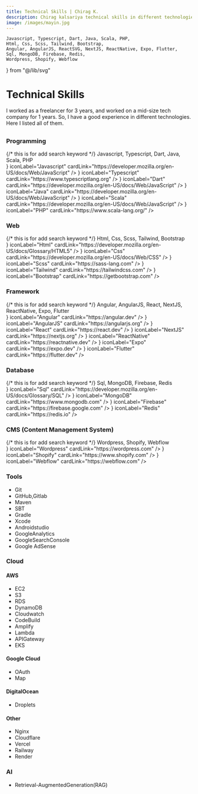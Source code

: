 ```yaml
---
title: Technical Skills | Chirag K.
description: Chirag kalsariya technical skills in different technologies.
image: /images/mayin.jpg
---
```


    Javascript, Typescript, Dart, Java, Scala, PHP,
    Html, Css, Scss, Tailwind, Bootstrap,
    Angular, AngularJS, ReactSVG, NextJS, ReactNative, Expo, Flutter,
    Sql, MongoDB, Firebase, Redis,
    Wordpress, Shopify, Webflow
} from "@/lib/svg"

# Technical Skills

I worked as a freelancer for 3 years, and worked on a mid-size tech company for 1 years.
So, I have a good experience in different technologies. Here I listed all of them.

##

### Programming
<div style={{ display: "none"}}>  {/* this is for add search keyword */}
    Javascript, Typescript, Dart, Java, Scala, PHP
</div>

<div style={{ display: "grid", gridTemplateColumns: "auto auto", gap: "16px", marginTop: "14px" }}>
    <CustomCard iconComponent={<Javascript />} iconLabel="Javascript" cardLink="https://developer.mozilla.org/en-US/docs/Web/JavaScript" />
    <CustomCard iconComponent={<Typescript />} iconLabel="Typescript" cardLink="https://www.typescriptlang.org" />
    <CustomCard iconComponent={<Dart />} iconLabel="Dart" cardLink="https://developer.mozilla.org/en-US/docs/Web/JavaScript" />
    <CustomCard iconComponent={<Java />} iconLabel="Java" cardLink="https://developer.mozilla.org/en-US/docs/Web/JavaScript" />
    <CustomCard iconComponent={<Scala />} iconLabel="Scala" cardLink="https://developer.mozilla.org/en-US/docs/Web/JavaScript" />
    <CustomCard iconComponent={<PHP />} iconLabel="PHP" cardLink="https://www.scala-lang.org/" />
</div>

### Web
<div style={{ display: "none"}}>  {/* this is for add search keyword */}
    Html, Css, Scss, Tailwind, Bootstrap
</div>

<div style={{ display: "grid", gridTemplateColumns: "auto auto", gap: "16px", marginTop: "14px" }}>
    <CustomCard iconComponent={<Html />} iconLabel="Html" cardLink="https://developer.mozilla.org/en-US/docs/Glossary/HTML5" />
    <CustomCard iconComponent={<Css />} iconLabel="Css" cardLink="https://developer.mozilla.org/en-US/docs/Web/CSS" />
    <CustomCard iconComponent={<Scss />} iconLabel="Scss" cardLink="https://sass-lang.com" />
    <CustomCard iconComponent={<Tailwind />} iconLabel="Tailwind" cardLink="https://tailwindcss.com" />
    <CustomCard iconComponent={<Bootstrap />} iconLabel="Bootstrap" cardLink="https://getbootstrap.com" />
</div>

### Framework
<div style={{ display: "none"}}>  {/* this is for add search keyword */}
    Angular, AngularJS, React, NextJS, ReactNative, Expo, Flutter
</div>

<div style={{ display: "grid", gridTemplateColumns: "auto auto", gap: "16px", marginTop: "14px" }}>
    <CustomCard iconComponent={<Angular />} iconLabel="Angular" cardLink="https://angular.dev" />
    <CustomCard iconComponent={<AngularJS />} iconLabel="AngularJS" cardLink="https://angularjs.org" />
    <CustomCard iconComponent={<ReactSVG />} iconLabel="React" cardLink="https://react.dev" />
    <CustomCard iconComponent={<NextJS />} iconLabel="NextJS" cardLink="https://nextjs.org" />
    <CustomCard iconComponent={<ReactNative />} iconLabel="ReactNative" cardLink="https://reactnative.dev" />
    <CustomCard iconComponent={<Expo />} iconLabel="Expo" cardLink="https://expo.dev" />
    <CustomCard iconComponent={<Flutter />} iconLabel="Flutter" cardLink="https://flutter.dev" />
</div>

### Database
<div style={{ display: "none"}}>  {/* this is for add search keyword */}
    Sql, MongoDB, Firebase, Redis
</div>

<div style={{ display: "grid", gridTemplateColumns: "auto auto", gap: "16px", marginTop: "14px" }}>
    <CustomCard iconComponent={<Sql />} iconLabel="Sql" cardLink="https://developer.mozilla.org/en-US/docs/Glossary/SQL" />
    <CustomCard iconComponent={<MongoDB />} iconLabel="MongoDB" cardLink="https://www.mongodb.com" />
    <CustomCard iconComponent={<Firebase />} iconLabel="Firebase" cardLink="https://firebase.google.com" />
    <CustomCard iconComponent={<Redis />} iconLabel="Redis" cardLink="https://redis.io" />
</div>

### CMS (Content Management System)
<div style={{ display: "none"}}>  {/* this is for add search keyword */}
    Wordpress, Shopify, Webflow
</div>

<div style={{ display: "grid", gridTemplateColumns: "auto auto", gap: "16px", marginTop: "14px" }}>
    <CustomCard iconComponent={<Wordpress />} iconLabel="Wordpress" cardLink="https://wordpress.com" />
    <CustomCard iconComponent={<Shopify />} iconLabel="Shopify" cardLink="https://www.shopify.com" />
    <CustomCard iconComponent={<Webflow />} iconLabel="Webflow" cardLink="https://webflow.com" />
</div>

### Tools

* Git
* GitHub,Gitlab
* Maven
* SBT
* Gradle
* Xcode
* Androidstudio
* GoogleAnalytics
* GoogleSearchConsole
* Google AdSense

### Cloud

#### AWS
* EC2
* S3
* RDS
* DynamoDB
* Cloudwatch
* CodeBuild
* Amplify
* Lambda
* APIGateway
* EKS

#### Google Cloud
* OAuth
* Map

#### DigitalOcean
* Droplets

#### Other
* Nginx
* Cloudflare
* Vercel
* Railway
* Render 

### AI

* Retrieval-AugmentedGeneration(RAG)